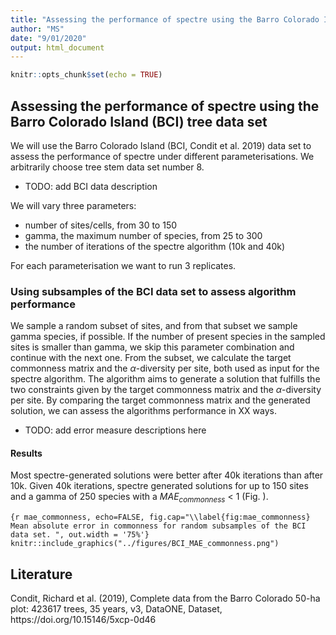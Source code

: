 ```yaml
---
title: "Assessing the performance of spectre using the Barro Colorado Island (BCI) tree data set"
author: "MS"
date: "9/01/2020"
output: html_document
---
```


```r
knitr::opts_chunk$set(echo = TRUE)
```

## Assessing the performance of spectre using the Barro Colorado Island (BCI) tree data set

We will use the Barro Colorado Island (BCI, Condit et al. 2019) data set to assess the performance of spectre under different parameterisations. 
We arbitrarily choose tree stem data set number 8. 

* TODO: add BCI data description   

We will vary three parameters:

* number of sites/cells, from 30 to 150 
* gamma, the maximum number of species, from 25 to 300
* the number of iterations of the spectre algorithm (10k and 40k)

For each parameterisation we want to run 3 replicates.

### Using subsamples of the BCI data set to assess algorithm performance
We sample a random subset of sites, and from that subset we sample gamma species, if possible. 
If the number of present species in the sampled sites is smaller than gamma, we skip this parameter combination and continue with the next one.
From the subset, we calculate the target commonness matrix and the $\alpha$-diversity per site, both used as input for the spectre algorithm.
The algorithm aims to generate a solution that fulfills the two constraints given by the target commonness matrix and the $\alpha$-diversity per site. 
By comparing the target commonness matrix and the generated solution, we can assess the algorithms performance in XX ways. 

* TODO: add error measure descriptions here

#### Results 
Most spectre-generated solutions were better after 40k iterations than after 10k. 
Given 40k iterations, spectre generated solutions for up to 150 sites and a gamma of 250 species with a $MAE_{commonness}$ < 1 (Fig. \ref{fig:mae_commonness}). 

```{r mae_commonness, echo=FALSE, fig.cap="\\label{fig:mae_commonness} Mean absolute error in commonness for random subsamples of the BCI data set. ", out.width = '75%'}
knitr::include_graphics("../figures/BCI_MAE_commonness.png")
```



## Literature 
Condit, Richard et al. (2019), Complete data from the Barro Colorado 50-ha plot: 423617 trees, 35 years, v3, DataONE, Dataset, https://doi.org/10.15146/5xcp-0d46